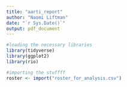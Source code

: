 ```yaml
---
title: "aarti_report"
author: "Naomi Liftman"
date: "`r Sys.Date()`"
output: pdf_document
---
```


```r
#loading the necessary libraries 
library(tidyverse)
library(ggplot2)
library(rio)
```

```r
#importing the stuffff
roster <- import("roster_for_analysis.csv")
```

